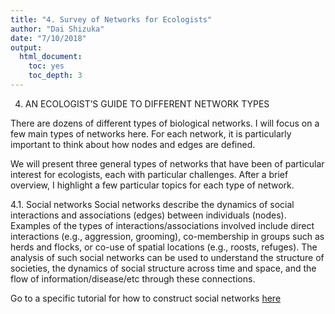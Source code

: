 ```yaml
---
title: "4. Survey of Networks for Ecologists"
author: "Dai Shizuka"
date: "7/10/2018"
output: 
  html_document:
    toc: yes
    toc_depth: 3
---
```



4. AN ECOLOGIST’S GUIDE TO DIFFERENT NETWORK TYPES

There are dozens of different types of biological networks. I will focus on a few main types of networks here. For each network, it is particularly important to think about how nodes and edges are defined.

We will present three general types of networks that have been of particular interest for ecologists, each with particular challenges. After a brief overview, I highlight a few particular topics for each type of network.


4.1. Social networks
Social networks describe the dynamics of social interactions and associations (edges) between individuals (nodes). Examples of the types of interactions/associations involved include direct interactions (e.g., aggression, grooming), co-membership in groups such as herds and flocks, or co-use of spatial locations (e.g., roosts, refuges). The analysis of such social networks can be used to understand the structure of societies, the dynamics of social structure across time and space, and the flow of information/disease/etc through these connections.

Go to a specific tutorial for how to construct social networks [here](04.1_socialnetworks.html)